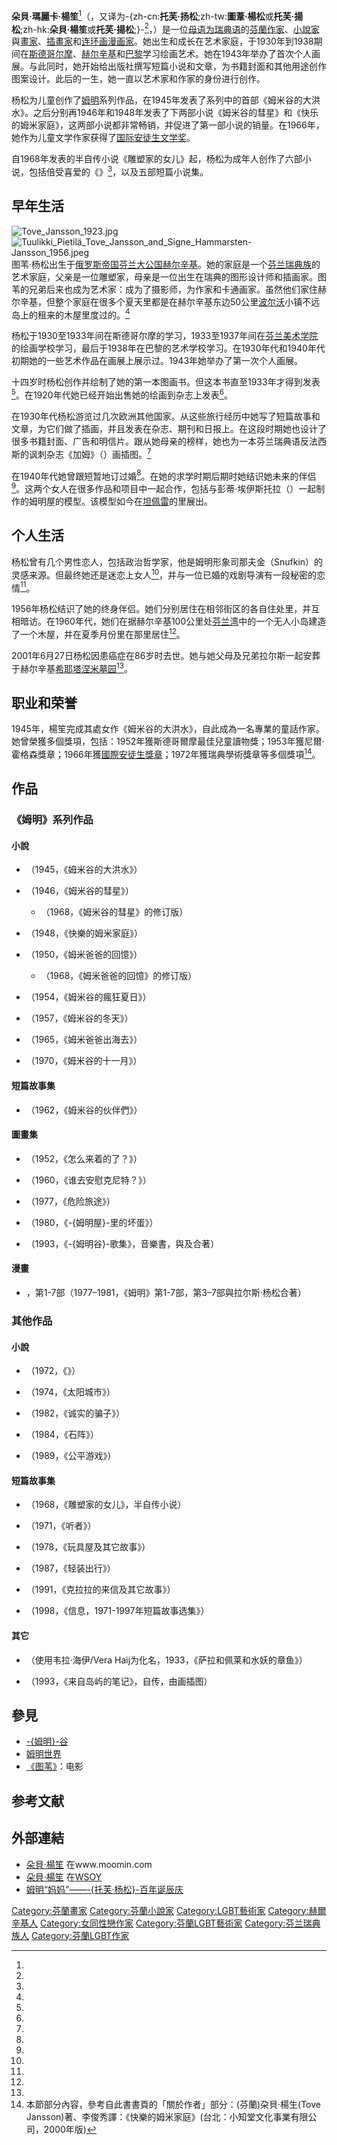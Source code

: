 {{NoteTA
| T=zh-cn:图苇·杨松;zh-tw:朵貝·楊笙;zh-hk:圖葦·楊松;
| 1=zh-cn:图苇·玛丽卡·杨松;zh-tw:朵貝·瑪麗卡·楊笙;zh-hk:圖葦·瑪麗卡·楊松;
| 2=zh-cn:杨松;zh-tw:楊笙;zh-hk:楊松;
| 3=zh-cn:图苇;zh-tw:朵貝;zh-hk:圖葦;
| 4=zh-cn:姆明;zh-hk:姆明;zh-tw:嚕嚕米;
}}
{{Infobox person
| name = 朵貝·瑪麗卡·楊笙
| image = Tove Jansson 1956.jpg
| image_size = 
| caption = 朵貝·楊笙在1956年
| native_name = Tove Marika Jansson
| native_name_lang = sv
| birth_date = {{birth date|1914|8|9}} 
| birth_place = [[芬兰大公国|芬兰大公国]][[赫爾辛基|赫爾辛基]] 
| death_date = {{death date and age|2001|6|27|1914|8|9}}
| death_place = [[芬兰|芬兰]]赫爾辛基
| nationality = {{FIN}}
| occupation = 小說家與畫家
| notable_works = 《[[姆明|姆明]]》系列<br/>《{{link-sv|夏日书|Sommarboken}}》
| partner = {{le|图莉基·皮耶蒂莱|Tuulikki Pietilä}}
}}
'''朵貝·瑪麗卡·楊笙'''<ref name="官网译名"/>（{{lang-sv|Tove Marika Jansson}}，又译为-{zh-cn:'''托芙·扬松''';zh-tw:'''圖葦·楊松'''或'''托芙·揚松''';zh-hk:'''朵貝·楊笙'''或'''托芙·揚松''';}-<ref name="托芙"/>，{{bd|1914年|8月9日|2001年|6月27日|}}）是一位[[芬蘭瑞典族|母语为瑞典语]]的[[芬蘭|芬蘭]][[作家|作家]]、[[小說家|小說家]]與[[畫家|畫家]]、[[插畫家|插畫家]]和[[连环画|连环画]][[漫画家|漫画家]]。她出生和成长在艺术家庭，于1930年到1938期间在[[斯德哥尔摩|斯德哥尔摩]]、[[赫尔辛基|赫尔辛基]]和[[巴黎|巴黎]]学习绘画艺术。她在1943年举办了首次个人画展。与此同时，她开始给出版社撰写短篇小说和文章，为书籍封面和其他用途创作图案设计。此后的一生，她一直以艺术家和作家的身份进行创作。

杨松为儿童创作了[[姆明|姆明]]系列作品，在1945年发表了系列中的首部《姆米谷的大洪水》。之后分别再1946年和1948年发表了下两部小说《姆米谷的彗星》和《快乐的姆米家庭》，这两部小说都非常畅销，并促进了第一部小说的销量。在1966年，她作为儿童文学作家获得了[[汉斯·克里斯蒂安·安徒生奖|国际安徒生文学奖]]。

自1968年发表的半自传小说《雕塑家的女儿》起，杨松为成年人创作了六部小说，包括倍受喜爱的《{{link-sv|夏日书|Sommarboken}}》<ref name="ggl_books"/>，以及五部短篇小说集。

== 早年生活 ==
[[File:Tove_Jansson_1923.jpg|thumb]]
[[File:Tuulikki_Pietilä_Tove_Jansson_and_Signe_Hammarsten-Jansson_1956.jpeg|thumb]]
图苇·杨松出生于[[俄罗斯帝国|俄罗斯帝国]][[芬兰大公国|芬兰大公国]][[赫尔辛基|赫尔辛基]]。她的家庭是一个[[芬兰瑞典族|芬兰瑞典族]]的艺术家庭，父亲{{le|维克多·杨松|Viktor Jansson}}是一位雕塑家，母亲{{le|辛内·哈马斯滕-杨松|Signe Hammarsten-Jansson}}是一位出生在瑞典的图形设计师和插画家。图苇的兄弟后来也成为艺术家：{{le|佩尔·奥洛夫·杨松|Per Olov Jansson}}成为了摄影师，{{le|拉尔斯·杨松|Lars Jansson (cartoonist)}}为作家和卡通画家。虽然他们家住赫尔辛基，但整个家庭在很多个夏天里都是在赫尔辛基东边50公里[[波尔沃|波尔沃]]小镇不远岛上的租来的木屋里度过的。<ref name="sci"/>

杨松于1930至1933年间在斯德哥尔摩的{{le|艺术工艺设计大学|Konstfack}}学习，1933至1937年间在[[芬兰美术学院|芬兰美术学院]]的绘画学校学习，最后于1938年在巴黎的艺术学校学习。在1930年代和1940年代初期她的一些艺术作品在画展上展示过。1943年她举办了第一次个人画展。

十四岁时杨松创作并绘制了她的第一本图画书。但这本书直至1933年才得到发表<ref name="archway"/>。在1920年代她已经开始出售她的绘画到杂志上发表<ref name="kb_JT"/>。

在1930年代杨松游览过几次欧洲其他国家。从这些旅行经历中她写了短篇故事和文章，为它们做了插画，并且发表在杂志、期刊和日报上。在这段时期她也设计了很多书籍封面、广告和明信片。跟从她母亲的榜样，她也为一本芬兰瑞典语反法西斯的讽刺杂志《加姆》（{{lang|sv|Garm}}）画插图。<ref name="kb_JT"/>

在1940年代她曾跟{{le|阿托斯·维尔塔宁|Atos Wirtanen}}短暂地订过婚<ref name="kb_JT"/>。在她的求学时期后期时她结识她未来的伴侣{{le|图莉基·皮耶蒂莱|Tuulikki Pietilä}}<ref name="zein"/>。这两个女人在很多作品和项目中一起合作，包括与彭蒂·埃伊斯托拉（{{lang|fi|Pentti Eistola}}）一起制作的姆明屋的模型。该模型如今在[[坦佩雷|坦佩雷]]的{{le|姆明博物馆|Moomin Museum}}里展出。

== 个人生活 ==
杨松曾有几个男性恋人，包括政治哲学家{{le|阿托斯·维尔塔宁|Atos Wirtanen}}，他是姆明形象司那夫金（Snufkin）的灵感来源。但最终她还是迷恋上女人<ref name="ES_mamma"/>，并与一位已婚的戏剧导演{{le|薇薇卡·班德莱尔|Vivica Bandler}}有一段秘密的恋情<ref name="HuffPost"/>。

1956年杨松结识了她的终身伴侣{{le|图莉基·皮耶蒂莱|Tuulikki Pietilä}}。她们分别居住在相邻街区的各自住处里，并互相暗访。在1960年代，她们在据赫尔辛基100公里处[[芬兰湾|芬兰湾]]中的一个无人小岛建造了一个木屋，并在夏季月份里在那里居住<ref name="party"/>。

2001年6月27日杨松因患癌症在86岁时去世。她与她父母及兄弟拉尔斯一起安葬于赫尔辛基[[希耶塔涅米墓园|希耶塔涅米墓园]]<ref name="Hieta"/>。

== 职业和荣誉 ==
1945年，楊笙完成其處女作《姆米谷的大洪水》，自此成為一名專業的童話作家。她曾榮獲多個獎項，包括：1952年獲斯德哥爾摩最佳兒童讀物獎；1953年獲尼爾‧霍格森獎章；1966年獲[[汉斯·克里斯蒂安·安徒生奖|國際安徒生獎章]]；1972年獲瑞典學術獎章等多個獎項<ref>本節部分內容，參考自此書書頁的「關於作者」部分：(芬蘭)朶貝‧楊生(Tove Jansson)著、李俊秀譯：《快樂的姆米家庭》(台北：小知堂文化事業有限公司，2000年版)</ref>。

== 作品 ==
=== 《姆明》系列作品 ===
==== 小說 ====
* {{lang|sv|Småtrollen och den stora översvämningen}}（1945，《姆米谷的大洪水》）
* {{lang|sv|Kometjakten}}（1946，《姆米谷的彗星》）
** {{lang|sv|Kometen kommer}}（1968，《姆米谷的彗星》的修订版）
* {{lang|sv|Trollkarlens hatt}}（1948，《快樂的姆米家庭》）
* {{lang|sv|Muminpappans bravader}}（1950，《姆米爸爸的回憶》）
** {{lang|sv|Muminpappans memoarer}}（1968，《姆米爸爸的回憶》的修订版）
* {{lang|sv|Farlig midsommar}}（1954，《姆米谷的瘋狂夏日》）
* {{lang|sv|Trollvinter}}（1957，《姆米谷的冬天》）
* {{lang|sv|Pappan och havet}}（1965，《姆米爸爸出海去》）
* {{lang|sv|Sent i November}}（1970，《姆米谷的十一月》）

==== 短篇故事集 ====
* {{lang|sv|Det osynliga barnet och andra berättelser}}（1962，《姆米谷的伙伴們》）

==== 圖畫集 ====
* {{lang|sv|Hur gick det sen?}}（1952，《怎么来着的了？》）
* {{lang|sv|Vem ska trösta Knyttet?}}（1960，《谁去安慰克尼特？》）
* {{lang|sv|Den farliga resan}}（1977，《危险旅途》） 
* {{lang|sv|Skurken i Muminhuset}}（1980，《-{姆明屋}-里的坏蛋》）
* {{lang|sv|Visor från Mumindalen}}（1993，《-{姆明谷}-歌集》，音樂書，與{{le|拉尔斯·杨松|Lars Jansson (cartoonist)}}及{{le|埃尔娜·陶罗|Erna Tauro}}合著）

==== 漫畫 ====
* {{lang|sv|Mumin}}，第1-7部（1977–1981，《姆明》第1-7部，第3–7部與拉尔斯·杨松合著）

=== 其他作品 ===
==== 小說 ====
* {{lang|sv|Sommarboken}}（1972，《{{link-sv|夏日书|Sommarboken}}》）
* {{lang|sv|Solstaden}}（1974，《太阳城市》）
* {{lang|sv|Den ärliga bedragaren}}（1982，《诚实的骗子》）
* {{lang|sv|Stenåkern}}（1984，《石阵》）
* {{lang|sv|Rent spel}}（1989，《公平游戏》）

==== 短篇故事集 ====
* {{lang|sv|Bildhuggarens dotter}}（1968，《雕塑家的女儿》，半自传小说）
* {{lang|sv|Lyssnerskan}}（1971，《听者》）
* {{lang|sv|Dockskåpet och andra berättelser}}（1978，《玩具屋及其它故事》）
* {{lang|sv|Resa med lätt bagage}}（1987，《轻装出行》）
* {{lang|sv|Brev från Klara och andra berättelser}}（1991，《克拉拉的来信及其它故事》）
* {{lang|sv|Meddelande. Noveller i urval 1971–1997}}（1998，《信息，1971-1997年短篇故事选集》）

==== 其它 ====
* {{lang|sv|Sara och Pelle och näckens bläckfiskar}}（使用韦拉·海伊/Vera Haij为化名，1933，《萨拉和佩莱和水妖的章鱼》）
* {{lang|sv|Anteckningar från en ö}}（1993，《来自岛屿的笔记》，自传，由{{le|图莉基·皮耶蒂莱|Tuulikki Pietilä}}画插图）

== 參見 ==
* [[姆明谷|-{姆明}-谷]]
* [[姆明世界|姆明世界]]
* [[图苇_(电影)|《图苇》]]：电影

== 参考文献 ==
{{Reflist|30em|refs=
<ref name="官网译名">{{cite web|title=图苇·杨松简介|url=http://www.moomin.cn/about/|accessdate=2019-01-20|publisher=姆明中国官方网站|language=zh-cn|archive-url=https://web.archive.org/web/20210125160949/http://www.moomin.cn/about/|archive-date=2021-01-25|dead-url=no}}</ref>

<ref name="托芙">{{cite web|title=托芙·扬松与姆咪的故事|url=http://baby.sina.com.cn/edu/14/1302/2014-02-13/1300265559.shtml|accessdate=2019-08-14|publisher=新浪育儿|language=zh|archive-url=https://web.archive.org/web/20200922153436/http://baby.sina.com.cn/edu/14/1302/2014-02-13/1300265559.shtml|archive-date=2020-09-22|dead-url=no}}</ref>

<ref name="sci">{{cite web|title=Tove (Marika) Jansson (1914-2001)|url=http://www.kirjasto.sci.fi/tjansson.htm|accessdate=2019-10-11|author=Liukkonen, Petri|publisher=kirjasto.sci.fi|language=en|archive-url=https://web.archive.org/web/20080916102623/http://www.kirjasto.sci.fi/tjansson.htm|archive-date=2008-09-16}}</ref>

<ref name="archway">{{cite web|title=Villain in the Moominhouse, ArchWay With Words Literary Festival, England|url=https://www.moomin.com/en/event/villain-moominhouse-archway-words-literary-festival-england/|accessdate=2019-10-11|publisher=moomin.com|language=en|archive-url=https://web.archive.org/web/20181129185831/https://www.moomin.com/en/event/villain-moominhouse-archway-words-literary-festival-england/|archive-date=2018-11-29}}</ref>

<ref name="kb_JT">{{cite web|title=Jansson, Tove (1914 - 2001)|url=https://kansallisbiografia.fi/english/person/1395|accessdate=2019-10-11|author=Ahola, Suvi|publisher=National Biography of Finland|language=en|archive-url=https://web.archive.org/web/20171201031009/https://kansallisbiografia.fi/english/person/1395|archive-date=2017-12-01|dead-url=no}}</ref>

<ref name="zein">{{cite web|title=Tove Janssons mumintroll|url=http://www.zein.se/ing-marie/mumintrollen.htm|accessdate=2019-10-11|author=Hassel, Ing-Marie|publisher=zein.se|language=sv|archive-url=https://web.archive.org/web/20201023052117/http://www.zein.se/ing-marie/mumintrollen.htm|archive-date=2020-10-23|dead-url=no}}</ref>

<ref name="ES_mamma">{{cite web|title=Mamma of all the Moomins|url=https://www.standard.co.uk/lifestyle/books/mamma-of-all-the-moomins-9048361.html|accessdate=2019-10-14|date=2014-01-09|publisher=Evening Standard|language=en|archive-url=https://web.archive.org/web/20191209005249/https://www.standard.co.uk/lifestyle/books/mamma-of-all-the-moomins-9048361.html|archive-date=2019-12-09|dead-url=no}}</ref>

<ref name="HuffPost">{{Cite web|title=Meet The Queer, Anti-Fascist Woman Behind The Freakishly Lovable 'Moomins'|url=https://www.huffpost.com/entry/tove-jansson-moomins-cartoon_n_59b94115e4b086432b0361c3|access-date=2022-03-17|date=2017-09-14|work=HuffPost|language=en}}</ref>

<ref name="party">{{cite web|title=The Party|url=http://izabellascott.com/wp-content/uploads/2018/05/So-It-Goes_The-Party.pdf|accessdate=2019-10-14|author=Scott, Izabella|date=2018-05|format=pdf|publisher=izabellascott.com|language=en|archive-url=https://web.archive.org/web/20190407151759/http://izabellascott.com/wp-content/uploads/2018/05/So-It-Goes_The-Party.pdf|archive-date=2019-04-07|dead-url=no}}</ref>

<ref name="Hieta">{{cite web|title=HIETANIEMEN HAUTAUSMAA – MERKITTÄVIÄ VAINAJIA|url=https://www.helsinginseurakunnat.fi/material/attachments/hautausmaat/hietaniemi/w8GZkM0y7/Hietaniemen_merkittavia_vainajia.pdf|accessdate=2019-10-14|format=pdf|publisher=Helsingin seurakuntayhtymä|language=fi|archive-url=https://web.archive.org/web/20160508173230/https://www.helsinginseurakunnat.fi/material/attachments/hautausmaat/hietaniemi/w8GZkM0y7/Hietaniemen_merkittavia_vainajia.pdf|archive-date=2016-05-08|dead-url=no}}</ref>

<ref name="ggl_books">{{Cite book|title=夏日书|url=https://books.google.fi/books?id=L519DwAAQBAJ|publisher=湖南教育出版社|date=2014-01-01|isbn=978-7-5539-0945-5|language=zh|last=托芙·扬松}}</ref>
}}

== 外部連結 ==
{{Commons category|Tove Jansson}}
* [https://www.moomin.com/en/articles/tove-jansson/ 朵貝·楊笙] {{Wayback|url=https://www.moomin.com/en/articles/tove-jansson/ |date=20210214041558 }}在www.moomin.com {{fi icon}} {{sv icon}} {{en icon}}
* [https://www.wsoy.fi/kirjailija/tove-jansson 朵貝·楊笙] {{Wayback|url=https://www.wsoy.fi/kirjailija/tove-jansson |date=20201029224202 }}在[[Sanoma|WSOY]] {{fi icon}}
* [https://finland.fi/zh/yishuyuwenhua/mumingmamatuofu-yangsongbainiandanchenqing/ 姆明“妈妈”——-{托芙·杨松}-百年诞辰庆] {{Wayback|url=https://finland.fi/zh/yishuyuwenhua/mumingmamatuofu-yangsongbainiandanchenqing/ |date=20200812042658 }}

{{嚕嚕米系列}}
{{汉斯·克里斯蒂安·安徒生奖}}
{{Authority control}}
{{DEFAULTSORT:Jansson, Tove}}
[[Category:芬蘭畫家|Category:芬蘭畫家]]
[[Category:芬蘭小說家|Category:芬蘭小說家]]
[[Category:LGBT藝術家|Category:LGBT藝術家]]
[[Category:赫爾辛基人|Category:赫爾辛基人]]
[[Category:女同性戀作家|Category:女同性戀作家]]
[[Category:芬蘭LGBT藝術家|Category:芬蘭LGBT藝術家]]
[[Category:芬兰瑞典族人|Category:芬兰瑞典族人]]
[[Category:芬蘭LGBT作家|Category:芬蘭LGBT作家]]